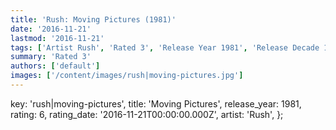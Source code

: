 ```yaml
---
title: 'Rush: Moving Pictures (1981)'
date: '2016-11-21'
lastmod: '2016-11-21'
tags: ['Artist Rush', 'Rated 3', 'Release Year 1981', 'Release Decade 1980']
summary: 'Rated 3'
authors: ['default']
images: ['/content/images/rush|moving-pictures.jpg']
---
```


  key: 'rush|moving-pictures',
  title: 'Moving Pictures',
  release_year: 1981,
  rating: 6,
  rating_date: '2016-11-21T00:00:00.000Z',
  artist: 'Rush',
};

<MusicRating data={data} />
